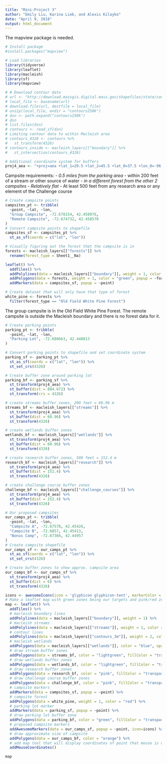```yaml
---
title: "Mini-Project 3"
author: "Emily Liu, Karina Lieb, and Alexis Kilayko"
date: "April 9, 2018"
output: html_document
---
```

The mapview package is needed.

```r
# Install package
#install.packages("mapview")

# Load libraries
library(tidyverse)
library(leaflet)
library(macleish)
library(sf)
library(mapview)
```

```r
# # Download contour data
# url <- "http://download.massgis.digital.mass.gov/shapefiles/state/contours250k.zip"
# local_file <- basename(url)
# download.file(url, destfile = local_file)
# unzip(local_file, exdir = "contours250k")
# dsn <- path.expand("contours250k")
# dsn
# list.files(dsn)
# contours <- read_sf(dsn)
# Limiting contour data to within Macleish area
# contours_4326 <- contours %>%
#   st_transform(4326)
# contours_inside <- macleish_layers[["boundary"]] %>%
#   st_intersection(contours_4326)
```

```r
# Additional coordinate system for buffers
proj4_aea <- "+proj=aea +lat_1=29.5 +lat_2=45.5 +lat_0=37.5 +lon_0=-96 +x_0=0 +y_0=0 +ellps=GRS80 +datum=NAD83 +units=m +no_defs"
```



Campsite requirements:
*- 0.5 miles from the parking area
*- within 200 feet of a stream or other source of water
*- in a different forest from the other 2 campsites
- Relatively flat
*- At least 500 feet from any research area or any element of the Challenge course




```r
# Create campsite points
campsites_pt <- tribble(
  ~point, ~lat, ~lon,
  "Group Campsite", -72.678154, 42.450976,
  "Remote Campsite", -72.674732, 42.458570
)
# Convert campsite points to shapefile
campsites_sf <- campsites_pt %>%
  st_as_sf(coords = c("lat", "lon"))
```

```r
# Visually figuring out the forest that the campsite is in
forests <- macleish_layers[["forests"]] %>%
  rename(forest_type = Sheet1__Na)

leaflet() %>%
  addTiles() %>%
  addPolylines(data = macleish_layers[["boundary"]], weight = 1, color = "black") %>%
  addPolygons(data = forests, weight = 1, color = "green", popup = ~forest_type) %>%
  addMarkers(data = campsites_sf, popup = ~point)

# Create dataset that will only have that type of forest
white_pine <- forests %>%
  filter(forest_type == "Old Field White Pine Forest")
```

The group campsite is in the Old Field White Pine Forest. The remote campsite is outside the Macleish boundary and there is no forest data for it.

```r
# Create parking points
parking_pt <- tribble(
  ~point, ~lat, ~lon,
  "Parking Lot", -72.680663, 42.448013 
)

# Convert parking points to shapefile and set coordinate system
parking_sf <- parking_pt %>%
  st_as_sf(coords = c("lat", "lon")) %>%
  st_set_crs(4326)

# Create buffer zone around parking lot
parking_bf <- parking_sf %>%
  st_transform(proj4_aea) %>%
  st_buffer(dist = 804.672) %>%
  st_transform(crs = 4326)

```

```r
# create streams buffer zones, 200 feet = 60.96 m
streams_bf <- macleish_layers[["streams"]] %>%
  st_transform(proj4_aea) %>%
  st_buffer(dist = 60.96) %>%
  st_transform(4326)

# create wetlands buffer zones
wetlands_bf <- macleish_layers[["wetlands"]] %>%
  st_transform(proj4_aea) %>%
  st_buffer(dist = 60.96) %>%
  st_transform(4326)

# create research buffer zones, 500 feet = 152.4 m
research_bf <- macleish_layers[["research"]] %>%
  st_transform(proj4_aea) %>%
  st_buffer(dist = 152.4) %>%
  st_transform(4326)

# create challenge course buffer zones
challenge_bf <- macleish_layers[["challenge_courses"]] %>%
  st_transform(proj4_aea) %>%
  st_buffer(dist = 152.4) %>%
  st_transform(4326)
```

```r
# Our proposed campsites
our_camps_pt <- tribble(
  ~point, ~lat, ~lon,
  "Campsite A", -72.67578, 42.45426,
  "Campsite B", -72.6857, 42.45413,
  "Bonus Camp", -72.67366, 42.44957
)
# Create campsite shapefile
our_camps_sf <- our_camps_pt %>%
  st_as_sf(coords = c("lat", "lon")) %>%
  st_set_crs(4326)

# Create buffer zones to show approx. campsite area
our_camps_bf <- our_camps_sf %>%
  st_transform(proj4_aea) %>%
  st_buffer(dist = 6) %>%
  st_transform(4326)

```


```r
icons <- awesomeIcons(icon = 'glyphicon glyphicon-tent', markerColor = 'orange')
# Make a leaflet map with green zones being our targets and pink/red zones are our avoid areas
map <- leaflet() %>%
  addTiles() %>%
  # macleish boundary lines
  addPolylines(data = macleish_layers[["boundary"]], weight = 1) %>%
  # macleish streams
  addPolylines(data = macleish_layers[["streams"]], weight = 1, color = "blue") %>%
  # contour lines
  addPolylines(data = macleish_layers[["contours_3m"]], weight = 2, color = "black") %>%
  # macleish wetlands
  addPolygons(data = macleish_layers[["wetlands"]], color = "blue", opacity = 0.5) %>%
  # draw stream buffer zones
  addPolygons(data = streams_bf, color = "lightgreen", fillColor = "transparent") %>%
  # draw wetlands buffer zones
  addPolygons(data = wetlands_bf, color = "lightgreen", fillColor = "transparent") %>%
  # draw research buffer zones
  addPolygons(data = research_bf, color = "pink", fillColor = "transparent") %>%
  # draw challenge course buffer zones
  addPolygons(data = challenge_bf, color = "pink", fillColor = "transparent") %>%
  # campsite markers
  addMarkers(data = campsites_sf, popup = ~point) %>%
  # campsite forest
  addPolygons(data = white_pine, weight = 1, color = "red") %>%
  # parking lot marker
  addMarkers(data = parking_sf, popup = ~point) %>%
  # draw parking lot buffer zone
  addPolygons(data = parking_bf, color = "green", fillColor = "transparent") %>%
  # proposed campsite markers
  addAwesomeMarkers(data = our_camps_sf, popup = ~point, icon=icons) %>%
  # draw approximate size of campsite
  addPolygons(data = our_camps_bf, color = "orange") %>%
  # add map tool that will display coordinates of point that mouse is over
  addMouseCoordinates()

map  
```